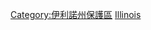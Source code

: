 {{Commons cat|Parks in Illinois}}

[[Category:伊利諾州保護區|Category:伊利諾州保護區]]
[[Category:美國各州公園|Illinois]]